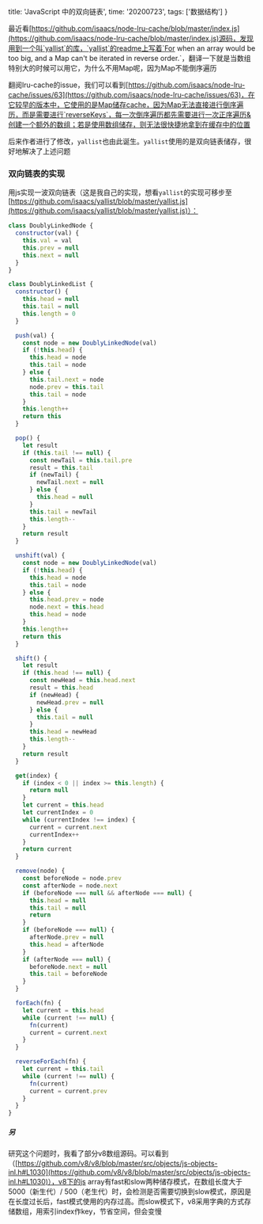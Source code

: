 
  title: 'JavaScript 中的双向链表',
  time: '20200723',
  tags: ['数据结构']
}

最近看[https://github.com/isaacs/node-lru-cache/blob/master/index.js](https://github.com/isaacs/node-lru-cache/blob/master/index.js)源码，发现用到一个叫`yallist`的库，`yallist`的readme上写着`For when an array would be too big, and a Map can't be iterated in reverse order.`，翻译一下就是当数组特别大的时候可以用它，为什么不用Map呢，因为Map不能倒序遍历



翻阅lru-cache的issue，我们可以看到[https://github.com/isaacs/node-lru-cache/issues/63](https://github.com/isaacs/node-lru-cache/issues/63)，在它较早的版本中，它使用的是Map储存cache，因为Map无法直接进行倒序遍历，而是需要进行`reverseKeys`，每一次倒序遍历都先需要进行一次正序遍历&创建一个额外的数组；若是使用数组储存，则无法很快捷地拿到在缓存中的位置

后来作者进行了修改，`yallist`也由此诞生。`yallist`使用的是双向链表储存，很好地解决了上述问题

### 双向链表的实现

用js实现一波双向链表（这是我自己的实现，想看`yallist`的实现可移步至[https://github.com/isaacs/yallist/blob/master/yallist.js](https://github.com/isaacs/yallist/blob/master/yallist.js)）：

```js
class DoublyLinkedNode {
  constructor(val) {
    this.val = val
    this.prev = null
    this.next = null
  }
}

class DoublyLinkedList {
  constructor() {
    this.head = null
    this.tail = null
    this.length = 0
  }

  push(val) {
    const node = new DoublyLinkedNode(val)
    if (!this.head) {
      this.head = node
      this.tail = node
    } else {
      this.tail.next = node
      node.prev = this.tail
      this.tail = node
    }
    this.length++
    return this
  }

  pop() {
    let result
    if (this.tail !== null) {
      const newTail = this.tail.pre
      result = this.tail
      if (newTail) {
        newTail.next = null
      } else {
        this.head = null
      }
      this.tail = newTail
      this.length--
    }
    return result
  }

  unshift(val) {
    const node = new DoublyLinkedNode(val)
    if (!this.head) {
      this.head = node
      this.tail = node
    } else {
      this.head.prev = node
      node.next = this.head
      this.head = node
    }
    this.length++
    return this
  }

  shift() {
    let result
    if (this.head !== null) {
      const newHead = this.head.next
      result = this.head
      if (newHead) {
        newHead.prev = null
      } else {
        this.tail = null
      }
      this.head = newHead
      this.length--
    }
    return result
  }

  get(index) {
    if (index < 0 || index >= this.length) {
      return null
    }
    let current = this.head
    let currentIndex = 0
    while (currentIndex !== index) {
      current = current.next
      currentIndex++
    }
    return current
  }

  remove(node) {
    const beforeNode = node.prev
    const afterNode = node.next
    if (beforeNode === null && afterNode === null) {
      this.head = null
      this.tail = null
      return
    }
    if (beforeNode === null) {
      afterNode.prev = null
      this.head = afterNode
    }
    if (afterNode === null) {
      beforeNode.next = null
      this.tail = beforeNode
    }
  }

  forEach(fn) {
    let current = this.head
    while (current !== null) {
      fn(current)
      current = current.next
    }
  }

  reverseForEach(fn) {
    let current = this.tail
    while (current !== null) {
      fn(current)
      current = current.prev
    }
  }
}
```

##### 另

研究这个问题时，我看了部分v8数组源码。可以看到（[https://github.com/v8/v8/blob/master/src/objects/js-objects-inl.h#L1030](https://github.com/v8/v8/blob/master/src/objects/js-objects-inl.h#L1030)），v8下的js array有fast和slow两种储存模式，在数组长度大于5000（新生代）/ 500（老生代）时，会检测是否需要切换到slow模式，原因是在长度过长后，fast模式使用的内存过高。而slow模式下，v8采用字典的方式存储数组，用索引index作key，节省空间，但会变慢

